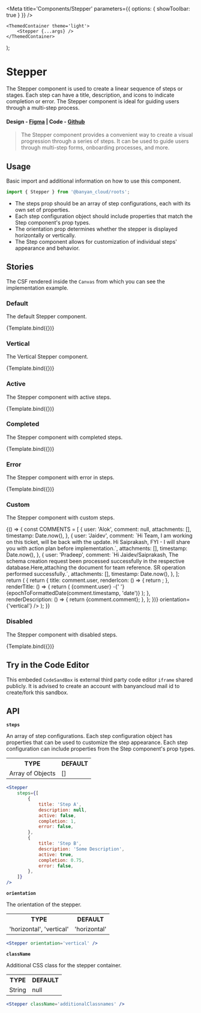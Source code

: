 

<Meta title='Components/Stepper' parameters={{ options: { showToolbar: true } }} />

	<ThemedContainer theme='light'>
		<Stepper {...args} />
	</ThemedContainer>
);

# Stepper

The Stepper component is used to create a linear sequence of steps or stages. Each step can have a title, description, and icons to indicate completion or error. The Stepper component is ideal for guiding users through a multi-step process.

#### Design - [Figma](https://www.figma.com/file/e9opoAtQHBo4vFd6u0Co98/Component-Library?node-id=266%3A48405&mode=dev) | Code - [Github](https://github.com/banyandata-cloud/roots/tree/main/components/stepper)

> The Stepper component provides a convenient way to create a visual progression through a series of steps. It can be used to guide users through multi-step forms, onboarding processes, and more.

## Usage

Basic import and additional information on how to use this component.

```js
import { Stepper } from '@banyan_cloud/roots';
```

-   The steps prop should be an array of step configurations, each with its own set of properties.
-   Each step configuration object should include properties that match the Step component's prop types.
-   The orientation prop determines whether the stepper is displayed horizontally or vertically.
-   The Step component allows for customization of individual steps' appearance and behavior.

## Stories

The CSF rendered inside the `Canvas` from which you can see the implementation example.

### Default

The default Stepper component.

<Canvas>
	<Story
		name='Default'
		args={{
			steps: [
				{
					title: 'Step A',
					description: null,
					active: false,
					completion: 1,
					error: false,
				},
				{
					title: 'Step B',
					description: 'Some Description',
					active: true,
					completion: 0.75,
					error: false,
				},
				{
					title: 'Step C',
					description: null,
					active: true,
					completion: 0,
					error: false,
				},
				{
					title: 'This step has a very very long title',
					description: null,
					active: false,
					completion: 0,
					error: true,
				},
				{
					title: 'Step E',
					description:
						'Just another description which is a very very very long text to show the component in a situtation where the text is just too much!',
					active: false,
					completion: 0,
					error: false,
				},
			],
		}}>
		{Template.bind({})}
	</Story>
</Canvas>

### Vertical

The Vertical Stepper component.

<Canvas>
	<Story
		name='Vertical'
		args={{
			steps: [
				{
					title: 'Step A',
					description: null,
					active: false,
					completion: 1,
					error: false,
				},
				{
					title: 'Step B',
					description: 'Some Description',
					active: true,
					completion: 0.75,
					error: false,
				},
				{
					title: 'Step C',
					description: null,
					active: true,
					completion: 0,
					error: false,
				},
				{
					title: 'This step has a very very long title',
					description: null,
					active: false,
					completion: 0,
					error: true,
				},
				{
					title: 'Step E',
					description:
						'Just another description which is a very very very long text to show the component in a situtation where the text is just too much!',
					active: false,
					completion: 0,
					error: false,
				},
			],
			orientation: 'vertical',
		}}>
		{Template.bind({})}
	</Story>
</Canvas>

### Active

The Stepper component with active steps.

<Canvas>
	<Story
		name='Active'
		args={{
			steps: [
				{
					title: 'Step A',
					description: null,
					active: true,
					completion: 0,
					error: false,
				},
				{
					title: 'Step A',
					description: 'With Description',
					active: true,
					completion: 0,
					error: false,
				},
			],
		}}>
		{Template.bind({})}
	</Story>
</Canvas>

### Completed

The Stepper component with completed steps.

<Canvas>
	<Story
		name='Completed'
		args={{
			steps: [
				{
					title: 'Step A',
					description: null,
					active: false,
					completion: 1,
					error: false,
				},
				{
					title: 'Step A',
					description: 'With Description',
					active: false,
					completion: 1,
					error: false,
				},
			],
		}}>
		{Template.bind({})}
	</Story>
</Canvas>

### Error

The Stepper component with error in steps.

<Canvas>
	<Story
		name='Error'
		args={{
			steps: [
				{
					title: 'Step A',
					description: null,
					active: true,
					completion: 0,
					error: true,
				},
				{
					title: 'Step A',
					description: 'With Description',
					active: true,
					completion: 0,
					error: true,
				},
			],
		}}>
		{Template.bind({})}
	</Story>
</Canvas>

### Custom

The Stepper component with custom steps.

<Canvas>
	<Story name='Custom'>
		{() => {
			const COMMENTS = [
				{
					user: 'Alok',
					comment: null,
					attachments: [],
					timestamp: Date.now(),
				},
				{
					user: 'Jaidev',
					comment: `Hi Team, I am working on this ticket, will be back with the update. Hi Saiprakash, FYI - I will share you with action plan before implementation.`,
					attachments: [],
					timestamp: Date.now(),
				},
				{
					user: 'Pradeep',
					comment: `Hi Jaidev/Saiprakash, The schema creation request been processed successfully in the respective database.Here,attaching the document for team reference. SR operation performed successfully.`,
					attachments: [],
					timestamp: Date.now(),
				},
			];
			return (
				<ThemedContainer theme='light'>
					<Stepper
						steps={COMMENTS.map((comment) => {
							return {
								title: comment.user,
								renderIcon: () => {
									return <DisplayPicture name={comment.user} />;
								},
								renderTitle: () => {
									return (
										<Text>
											{comment.user} -{' '}
											{epochToFormattedDate(comment.timestamp, 'date')}
										</Text>
									);
								},
								renderDescription: () => {
									return <Text>{comment.comment}</Text>;
								},
							};
						})}
						orientation={'vertical'}
					/>
				</ThemedContainer>
			);
		}}
	</Story>
</Canvas>

### Disabled

The Stepper component with disabled steps.

<Canvas>
	<Story
		name='Disabled'
		args={{
			steps: [
				{
					title: 'Step A',
					description: null,
					active: false,
					completion: 0,
					error: false,
				},
				{
					title: 'Step A',
					description: 'With Description',
					active: false,
					completion: 0,
					error: false,
				},
			],
		}}>
		{Template.bind({})}
	</Story>
</Canvas>

## Try in the Code Editor

This embeded `CodeSandBox` is external third party code editor `iframe` shared publicly. It is advised to create an account with banyancloud mail id to create/fork this sandbox.

## API

**`steps`**

An array of step configurations. Each step configuration object has properties that can be used to customize the step appearance.
Each step configuration can include properties from the Step component's prop types.

<table style={{ width: '100%' }}>
	<tr>
		<th style={{ textAlign: 'left', width: '50%' }}>TYPE</th>
		<th style={{ textAlign: 'left', width: '50%' }}>DEFAULT</th>
	</tr>
	<tr>
		<td>Array of Objects</td>
		<td>[]</td>
	</tr>
</table>

```jsx
<Stepper
	steps={[
		{
			title: 'Step A',
			description: null,
			active: false,
			completion: 1,
			error: false,
		},
		{
			title: 'Step B',
			description: 'Some Description',
			active: true,
			completion: 0.75,
			error: false,
		},
	]}
/>
```

**`orientation`**

The orientation of the stepper.

<table style={{ width: '100%' }}>
	<tr>
		<th style={{ textAlign: 'left', width: '50%' }}>TYPE</th>
		<th style={{ textAlign: 'left', width: '50%' }}>DEFAULT</th>
	</tr>
	<tr>
		<td>'horizontal', 'vertical'</td>
		<td>'horizontal'</td>
	</tr>
</table>

```jsx
<Stepper orientation='vertical' />
```

**`className`**

Additional CSS class for the stepper container.

<table style={{ width: '100%' }}>
	<tr>
		<th style={{ textAlign: 'left', width: '50%' }}>TYPE</th>
		<th style={{ textAlign: 'left', width: '50%' }}>DEFAULT</th>
	</tr>
	<tr>
		<td>String</td>
		<td>null</td>
	</tr>
</table>

```jsx
<Stepper className='additionalClassnames' />
```
